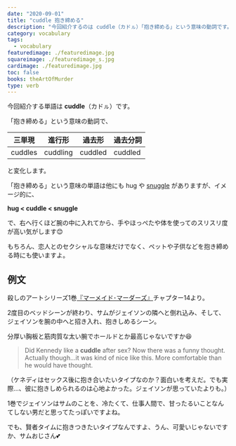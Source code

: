 ```yaml
---
date: "2020-09-01"
title: "cuddle 抱き締める"
description: "今回紹介するのは cuddle（カドㇽ）「抱き締める」という意味の動詞です。例文は、殺しのアートシリーズ1巻『マーメイド･マーダーズ』より"
category: vocabulary
tags:
  - vocabulary
featuredimage: ./featuredimage.jpg
squareimage: ./featuredimage_s.jpg
cardimage: ./featuredimage.jpg
toc: false
books: theArtOfMurder
type: verb
---
```



今回紹介する単語は __cuddle__（カドㇽ）です。

「抱き締める」という意味の動詞で、

|三単現|進行形|過去形|過去分詞|
|---|---|---|---|
|cuddles|cuddling|cuddled|cuddled|

と変化します。

「抱き締める」という意味の単語は他にも hug や [snuggle](/vocabulary/snuggle/) がありますが、イメージ的に、

__hug < cuddle < snuggle__

で、右へ行くほど腕の中に入れてから、手やほっぺたや体を使ってのスリスリ度が高い気がします😊

もちろん、恋人とのセクシャルな意味だけでなく、ペットや子供などを抱き締める時にも使いますよ。

<VocabularySeriesHug current="cuddle" />

## 例文

殺しのアートシリーズ1巻[『マーメイド･マーダーズ』](/mm-romance/the-mermaid-murders/)チャプター14より。

2度目のベッドシーンが終わり、サムがジェイソンの隣へと倒れ込み、そして、ジェイソンを腕の中へと招き入れ、抱きしめるシーン。

分厚い胸板と筋肉質な太い腕でホールドとか最高じゃないですか😆

<Blockquote book srcBook="mermaidMurders" lang="en" chapter="14">
Did Kennedy like a <strong>cuddle</strong> after sex? Now there was a funny thought. Actually though…it was kind of nice like this. More comfortable than he would have thought.
</Blockquote>

<p className="translation">（ケネディはセックス後に抱き合いたいタイプなのか？面白いを考えだ。でも実際...、彼に抱きしめられるのは心地よかった。ジェイソンが思っていたよりも。）</p>

1巻でジェイソンはサムのことを、冷たくて、仕事人間で、甘ったるいことなんてしない男だと思ってたっぽいですよね。

でも、賢者タイムに抱きつきたいタイプなんですよ、うん、可愛いじゃないですか、サムおじさん💕

<VocabularyFooter book="mermaidMurders" />
